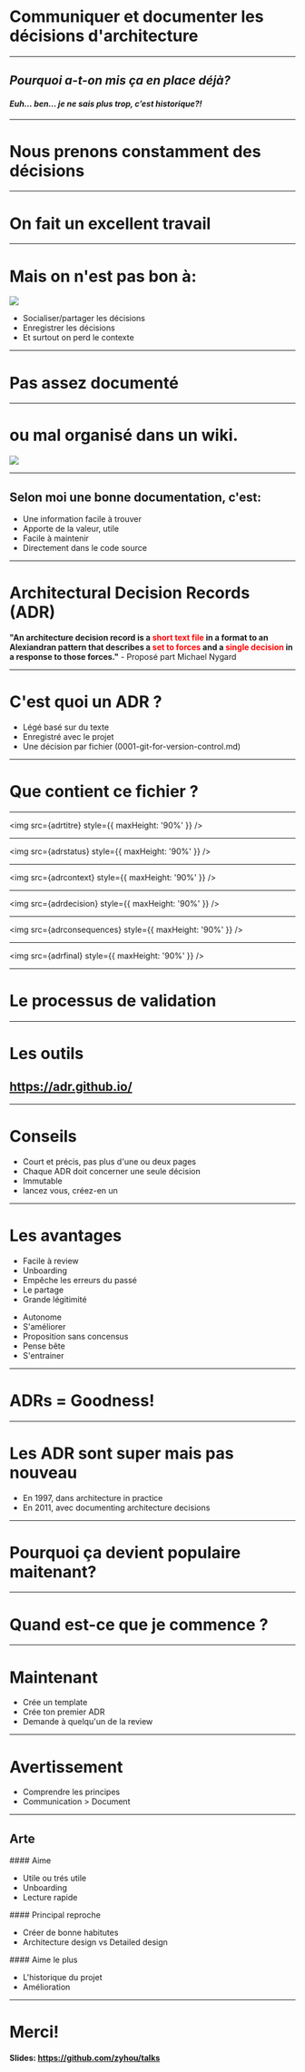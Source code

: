 


# Communiquer et documenter les décisions d'architecture

---

## _Pourquoi a-t-on mis ça en place déjà?_

#### _Euh… ben… je ne sais plus trop, c’est historique?!_

---

# Nous prenons constamment des décisions

---

# On fait un excellent travail

---

# Mais on n'est pas bon à:

<div style={{ display: 'flex', alignItems: 'center' }}>
    <img src={onestpasbon} />
    <ul>
        <Steps>
            <li>Socialiser/partager les décisions</li>
            <li>Enregistrer les décisions</li>
            <li>Et surtout on perd le contexte</li>
        </Steps>
    </ul>
</div>

---

# Pas assez documenté

---

# ou mal organisé dans un wiki.

<img src={uptodatedoc} />

---

## Selon moi une bonne documentation, c'est:

<ul>
    <li>Une information facile à trouver</li>
    <li>Apporte de la valeur, utile</li>
    <li>Facile à maintenir</li>
    <li>Directement dans le code source</li>
</ul>

---

# Architectural Decision Records (ADR)

**"An architecture decision record is a <span style="color: red">short text file</span> in a format to an Alexiandran pattern that describes a <span style="color: red">set to forces</span> and a <span style="color: red">single decision</span> in a response to those forces."** - Proposé part Michael Nygard

---

# C'est quoi un ADR ?

<ul>
    <li>Légé basé sur du texte</li>
    <li>Enregistré avec le projet</li>
    <li>Une décision par fichier (0001-git-for-version-control.md)</li>
</ul>

---

# Que contient ce fichier ?

---

<img src={adrtitre} style={{ maxHeight: '90%' }} />

---

<img src={adrstatus} style={{ maxHeight: '90%' }} />

---

<img src={adrcontext} style={{ maxHeight: '90%' }} />

---

<img src={adrdecision} style={{ maxHeight: '90%' }} />

---

<img src={adrconsequences} style={{ maxHeight: '90%' }} />

---

<img src={adrfinal} style={{ maxHeight: '90%' }} />

---

# Le processus de validation

---

# Les outils

## https://adr.github.io/

---

# Conseils

<ul>
    <li>Court et précis, pas plus d'une ou deux pages</li>
    <li>Chaque ADR doit concerner une seule décision</li>
    <li>Immutable</li>
    <li>lancez vous, créez-en un</li>
</ul>

---

# Les avantages

<div style={{ display: 'flex' }}>
    <ul style={{ marginRight: '50px' }}>
        <li>Facile à review</li>
        <li>Unboarding</li>
        <li>Empêche les erreurs du passé</li>
        <li>Le partage</li>
        <li>Grande légitimité</li>
    </ul>
    <ul>
        <li>Autonome</li>
        <li>S'améliorer</li>
        <li>Proposition sans concensus</li>
        <li>Pense bête</li>
        <li>S'entrainer</li>
    </ul>
</div>

---

# ADRs = Goodness!

---

# Les ADR sont super mais pas nouveau

-   En 1997, dans architecture in practice
-   En 2011, avec documenting architecture decisions

---

# Pourquoi ça devient populaire maitenant?

---

# Quand est-ce que je commence ?

---

# Maintenant

-   Crée un template
-   Crée ton premier ADR
-   Demande à quelqu'un de la review

---

# Avertissement

-   Comprendre les principes
-   Communication > Document

---

## Arte

<div style={{ display: 'flex' }}>
    <div style={{ display: 'flex', flexDirection: 'column' }}>
        #### Aime
        <ul style={{ marginRight: '50px' }}>
            <li>Utile ou trés utile</li>
            <li>Unboarding</li>
            <li>Lecture rapide</li>
        </ul>
    </div>
    <div style={{ display: 'flex', flexDirection: 'column' }}>
        #### Principal reproche
        <ul style={{ marginRight: '50px' }}>
            <li>Créer de bonne habitutes</li>
            <li>Architecture design vs Detailed design</li>
        </ul>
    </div>
    <div style={{ display: 'flex', flexDirection: 'column' }}>
        #### Aime le plus
        <ul style={{ marginRight: '50px' }}>
            <li>L'historique du projet</li>
            <li>Amélioration</li>
        </ul>
    </div>
</div>

---

# Merci!

#### Slides: https://github.com/zyhou/talks
